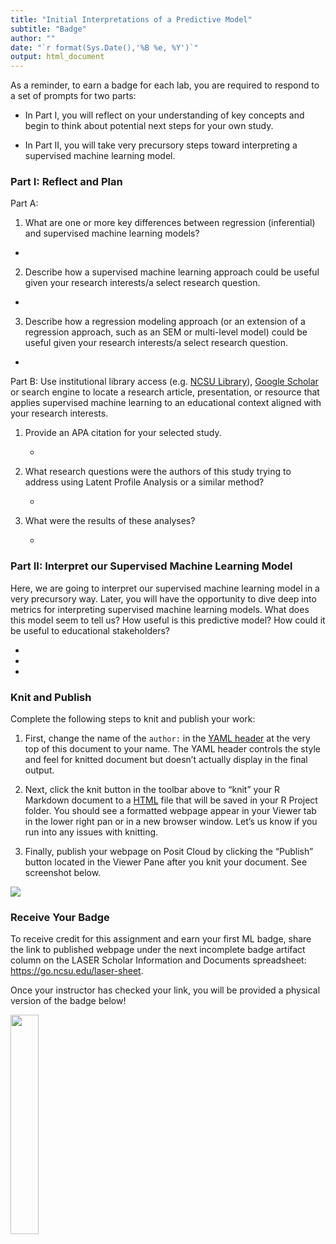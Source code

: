 ```yaml
---
title: "Initial Interpretations of a Predictive Model"
subtitle: "Badge"
author: ""
date: "`r format(Sys.Date(),'%B %e, %Y')`"
output: html_document
---
```


As a reminder, to earn a badge for each lab, you are required to respond to a set of prompts for two parts:

-   In Part I, you will reflect on your understanding of key concepts and begin to think about potential next steps for your own study.

-   In Part II, you will take very precursory steps toward interpreting a supervised machine learning model.

### Part I: Reflect and Plan

Part A:

1.  What are one or more key differences between regression (inferential) and supervised machine learning models?

-   

2.  Describe how a supervised machine learning approach could be useful given your research interests/a select research question.

-   

3.  Describe how a regression modeling approach (or an extension of a regression approach, such as an SEM or multi-level model) could be useful given your research interests/a select research question.

-   

Part B: Use institutional library access (e.g. [NCSU Library](https://www.lib.ncsu.edu/#articles)), [Google Scholar](https://scholar.google.com/) or search engine to locate a research article, presentation, or resource that applies supervised machine learning to an educational context aligned with your research interests.

1.  Provide an APA citation for your selected study.

    -   

2.  What research questions were the authors of this study trying to address using Latent Profile Analysis or a similar method?

    -   

3.  What were the results of these analyses?

    -   

### Part II: Interpret our Supervised Machine Learning Model

Here, we are going to interpret our supervised machine learning model in a very precursory way. Later, you will have the opportunity to dive deep into metrics for interpreting supervised machine learning models. What does this model seem to tell us? How useful is this predictive model? How could it be useful to educational stakeholders?

-   

-   

-   

### Knit and Publish

Complete the following steps to knit and publish your work:

1.  First, change the name of the `author:` in the [YAML header](https://bookdown.org/yihui/rmarkdown-cookbook/rmarkdown-anatomy.html#yaml-metadata) at the very top of this document to your name. The YAML header controls the style and feel for knitted document but doesn't actually display in the final output.

2.  Next, click the knit button in the toolbar above to "knit" your R Markdown document to a [HTML](https://bookdown.org/yihui/rmarkdown/html-document.html) file that will be saved in your R Project folder. You should see a formatted webpage appear in your Viewer tab in the lower right pan or in a new browser window. Let's us know if you run into any issues with knitting.

3.  Finally, publish your webpage on Posit Cloud by clicking the "Publish" button located in the Viewer Pane after you knit your document. See screenshot below.

![](img/publish.png)

### Receive Your Badge

To receive credit for this assignment and earn your first ML badge, share the link to published webpage under the next incomplete badge artifact column on the LASER Scholar Information and Documents spreadsheet: <https://go.ncsu.edu/laser-sheet>.

Once your instructor has checked your link, you will be provided a physical version of the badge below!

![](img/sml-1-badge.png){width="30%"}
